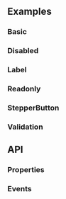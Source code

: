 
## Examples

### Basic

<Playground name="number-input" examplesByName/>

### Disabled

<Playground name="number-input-disabled" examplesByName/>

### Label

<Playground name="number-input-label" examplesByName/>

### Readonly

<Playground name="number-input-readonly" examplesByName/>

### StepperButton

<Playground name="number-input-stepper-button" examplesByName/>

### Validation

<Playground
  name="number-input-validation"
  height="20rem"
  examplesByName
/>

## API

### Properties

<Props />

### Events

<Events />
